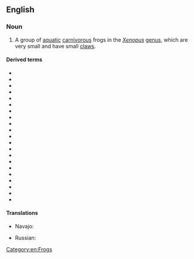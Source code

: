 ==English==
{{wikipedia}}

===Noun===
{{en-noun|head=[[clawed]] [[frog]]}}

# A group of [[aquatic]] [[carnivorous]] frogs in the ''[[Xenopus]]'' [[genus]], which are very small and have small [[claw]]s.

====Derived terms====
* {{l|en|African clawed frog}}
* {{l|en|Andre's clawed frog}}
* {{l|en|Bouchia clawed frog}}
* {{l|en|Cape clawed frog}}
* {{l|en|De Witte's clawed frog}}
* {{l|en|Eritria clawed frog}}
* {{l|en|Fraser's clawed frog}}
* {{l|en|Kenyan clawed frog}}
* {{l|en|Kivu clawed frog}}
* {{l|en|Lake Oku clawed frog}}
* {{l|en|Largen's clawed frog}}
* {{l|en|Marsabit clawed frog}}
* {{l|en|Mawa clawed frog}}
* {{l|en|Muller's clawed frog}}
* {{l|en|Peracca's clawed frog}}
* {{l|en|savannah clawed frog}}
* {{l|en|Sidamo clawed frog}}
* {{l|en|Uganda clawed frog}}
* {{l|en|volcano clawed frog}}
* {{l|en|western clawed frog}}
* {{l|en|Witte's clawed frog}}

====Translations====
{{trans-top|a group of frogs}}
* Navajo: {{t|nv|chʼał bikéshgaan hólóní}}
{{trans-mid}}
* Russian: {{t|ru|шпо́рцевая лягу́шка|f}}
{{trans-bottom}}

[[Category:en:Frogs]]